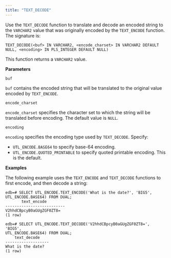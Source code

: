```yaml
---
title: "TEXT_DECODE"
---
```


Use the `TEXT_DECODE` function to translate and decode an encoded string to the `VARCHAR2` value that was originally encoded by the `TEXT_ENCODE` function. The signature is:

```text
TEXT_DECODE(<buf> IN VARCHAR2, <encode_charset> IN VARCHAR2 DEFAULT
NULL, <encoding> IN PLS_INTEGER DEFAULT NULL)
```

This function returns a `VARCHAR2` value.

**Parameters**

`buf`

 `buf` contains the encoded string that will be translated to the original value encoded by `TEXT_ENCODE`.

`encode_charset`

 `encode_charset` specifies the character set to which the string will be translated before encoding. The default value is `NULL`.

`encoding`

 `encoding` specifies the encoding type used by `TEXT_DECODE`. Specify:

-   `UTL_ENCODE.BASE64` to specify base-64 encoding.
-   `UTL_ENCODE.QUOTED_PRINTABLE` to specify quoted printable encoding. This is the default.

**Examples**

The following example uses the `TEXT_ENCODE` and `TEXT_DECODE` functions to first encode, and then decode a string:

```text
edb=# SELECT UTL_ENCODE.TEXT_ENCODE('What is the date?', 'BIG5',
UTL_ENCODE.BASE64) FROM DUAL;
       text_encode
--------------------------
V2hhdCBpcyB0aGUgZGF0ZT8=
(1 row)

edb=# SELECT UTL_ENCODE.TEXT_DECODE('V2hhdCBpcyB0aGUgZGF0ZT8=', 'BIG5',
UTL_ENCODE.BASE64) FROM DUAL;
    text_decode
-------------------
What is the date?
(1 row)
```
